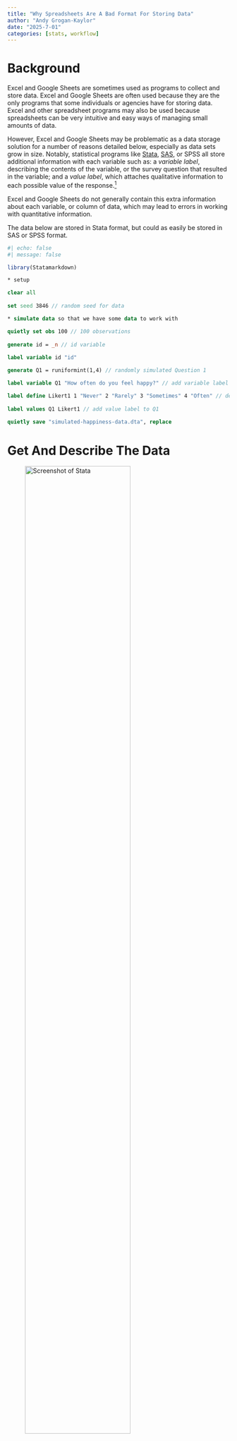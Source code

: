 ```yaml
---
title: "Why Spreadsheets Are A Bad Format For Storing Data"
author: "Andy Grogan-Kaylor"
date: "2025-7-01"
categories: [stats, workflow]
---
```


# Background

Excel and Google Sheets are sometimes used as programs to collect and store data. Excel and Google Sheets are often used because they are the only programs that some individuals or agencies have for storing data. Excel and other spreadsheet programs may also be used because spreadsheets can be very intuitive and easy ways of managing small amounts of data. 

However, Excel and Google Sheets may be problematic as a data storage solution for a number of reasons detailed below, especially as data sets grow in size. Notably, statistical programs like [Stata](https://www.stata.com/), [SAS](https://www.sas.com/en_us/home.html), or SPSS all store additional information with each variable such as: a *variable label*, describing the contents of the variable, or the survey question that resulted in the variable; and a *value label*, which attaches qualitative information to each possible value of the response.[^CSV]

[^CSV]: Over time, I've realized that the issues discussed in this post also apply to the use of CSV (comma separated value) files. While CSV files are convenient, and can be imported by almost any software, they may lead to many of the same issues discussed in this post.

Excel and Google Sheets do not generally contain this extra information about each variable, or column of data, which may lead to errors in working with quantitative information.

The data below are stored in Stata format, but could as easily be stored in SAS or SPSS format.

```r
#| echo: false
#| message: false

library(Statamarkdown)

```


```stata

* setup

clear all
	
set seed 3846 // random seed for data

* simulate data so that we have some data to work with

quietly set obs 100 // 100 observations
	
generate id = _n // id variable
	
label variable id "id"

generate Q1 = runiformint(1,4) // randomly simulated Question 1

label variable Q1 "How often do you feel happy?" // add variable label

label define Likert1 1 "Never" 2 "Rarely" 3 "Sometimes" 4 "Often" // define value label
	
label values Q1 Likert1 // add value label to Q1
	
quietly save "simulated-happiness-data.dta", replace

```

# Get And Describe The Data

![Screenshot of Stata](screenshot-Stata.png){ width=75% } 

```stata

use "simulated-happiness-data.dta", clear

describe

```

# Descriptive Statistics and Bar Graph

::: {.callout-tip}
## The Descriptive Statistics And Graph Are Informative

Notice how the descriptive statistics and graph are *informative* in that they contain information on the *variable label* and *value label*. These help us to get an intuitive sense of the information in the data. We see this information when we list out the data as well.
:::

## Descriptive Statistics

```stata

use "simulated-happiness-data.dta", clear

tabulate Q1

```

## Bar Graph

```stata

use "simulated-happiness-data.dta", clear

graph bar, over(Q1) title("How often do you feel happy?") asyvars
	
graph export mybar1.png, width(1500) replace

```

![Bar Graph](mybar1.png){width=50%}

## List Out A Sample Of The Data

```stata

use "simulated-happiness-data.dta", clear

list in 1/10

```

# Now Use The Data In Excel Format

::: {.callout-tip}
## Spreadsheets Are All Similar

The example below focuses on Excel, but could as easily apply to a program like Google Sheets.
:::

```stata

use "simulated-happiness-data.dta", clear

quietly export excel using "simulated-happiness-data.xls", ///
firstrow(variables) nolabel replace

```

I've saved this simulated data in Excel format.

![Screenshot of Excel](screenshot-Excel.png){ width=75% } 

I now import the Excel data file. I use the first row of data as variable names.

```stata

import excel "simulated-happiness-data.xls", sheet("Sheet1") firstrow clear

save "simulated-happiness-data-EXCEL.dta", replace

```

::: {.callout-tip}
## Spreadsheet Data Are Less Informative

We see right away--when we list some of the data--that the data are less informative. 
:::

```stata

use "simulated-happiness-data-EXCEL.dta", clear

list in 1/10

```

::: {.callout-tip}
## Statistical Formats Save Work and Reduce Error Rates

Adding this valuable information back into the data set may take a great deal of extra effort, which may lead to errors.
:::

# Descriptive Statistics and Bar Graph

Notice how the descriptive statistics and graph are much less informative. For example, it is now not immediately clear what `Q1` represents. 

It is also not clear whether higher values of `Q1` represent higher levels of *happiness*, or higher levels of *unhappiness*, a crucially important substantive distinction. The information on variable label and value label will have to be added back into the data when preparing a report for dissemination. 

If there are several, or many, variables in the data set, this step of adding information back into the data will have to be done multiple times, increasing the time for data processing, as well as introducing a possibility for error.

## Descriptive Statistics

```stata

use "simulated-happiness-data-EXCEL.dta", clear

tabulate Q1

```

### Bar Graph

```stata

use "simulated-happiness-data-EXCEL.dta", clear

graph bar, over(Q1) title("How often do you feel happy?") asyvars
	
graph export mybar2.png, width(1500) replace

```

![Bar Graph](mybar2.png){width=50%}

# A Few Final Issues

Notice how Excel doesn't enforce the idea of whether variables are *numeric*, or *string*, and so would allow storage of different types of information in the same column. Relatedly, *numeric* variables may be improperly stored as *strings*, often necessitating recoding before graphical or statistical procedures can be employed.

Excel also doesn't enforce the idea that data in the same row belong to the same individual, making it easily to accidentally move, or write over, data.

Lastly, Excel would allow some of your columns to have the same name, which might make data difficult to work with in other software.

| x           | y           | verylongvariablename | verylongvariablename | verylongvariablename |
| ----------- | ----------- |--------------------- | -------------------- | -------------------- |
| 100         | 1           | Smith                | 20                   | 30                   |
| 200         | 2           | 30                   | NA                   | 40                   |
| not applicable   | x      | yes                  | 60                   | 50                   |















